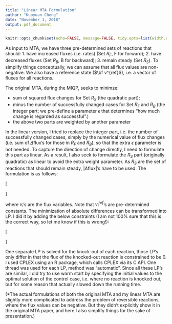 ```yaml
---
title: "Linear MTA Formulation"
author: "Kuoyuan Cheng"
date: "November 1, 2018"
output: pdf_document
---
```


```r
knitr::opts_chunk$set(echo=FALSE, message=FALSE, tidy.opts=list(width.cutoff=50), tidy=TRUE)
```

As input to MTA, we have three pre-determined sets of reactions that should: 1. have increased fluxes (i.e. rates) (Set $R_F$, F for forward); 2. have decreased fluxes (Set $R_B$, B for backward); 3. remain steady (Set $R_S$). To simplify things conceptually, we can assume that all flux values are non-negative. We also have a reference state ($\bf v^{ref}$), i.e. a vector of fluxes for all reactions.

The original MTA, during the MIQP, seeks to minimze: 

* sum of squared flux changes for Set $R_S$ (the quadratic part);
* minus the number of successfully changed cases for Set $R_F$ and $R_B$ (the integer part; we pre-define a parameter $\epsilon$ that determines "how much change is regarded as successful".)
* the above two parts are weighted by another parameter

In the linear version, I tried to replace the integer part, i.e. the number of successfully changed cases, simply by the numerical value of flux changes (i.e. sum of $\Delta \text{flux}$'s for those in $R_F$ and $R_B$), so that the extra $\epsilon$ parameter is not needed. To capture the direction of change directly, I need to formulate this part as linear. As a result, I also seek to formulate the $R_S$ part (originally quadratic) as linear to avoid the extra weight parameter. As $R_S$ are the set of reactions that should remain steady, $|\Delta \text{flux}|$'s have to be used. The formulation is as follows:

\[
\begin{gathered}
\min \sum_{i \in R_S}{|v_i-v_i^{ref}|} - \bigg( \sum_{i \in R_F}{(v_i-v_i^{ref})} + \sum_{i \in R_B}{(v_i^{ref}-v_i)} \bigg)
\end{gathered}
\]

where $v_i$'s are the flux variables. Note that $v_i^{ref}$'s are pre-determined constants. The minimization of absolute differences can be transformed into LP. I did it by adding the below constraints (I am not 100% sure that this is the correct way, so let me know if this is wrong!):

\[
\begin{gathered}
\text{let} \; u_i=|v_i-v_i^{ref}| \; \forall \; i \in R_S,\\
\text{then the original problem becomes:}\\
\min \sum_{i \in R_S}{u_i} - \bigg( \sum_{i \in R_F}{(v_i-v_i^{ref})} + \sum_{i \in R_B}{(v_i^{ref}-v_i)} \bigg)\\
s.t. \text{the original constraints in addition to:}\\
u_i \ge v_i-v_i^{ref}\\
u_i \ge v_i^{ref}-v_i
\end{gathered}
\]

One separate LP is solved for the knock-out of each reaction, those LP's only differ in that the flux of the knocked-out reaction is constrained to be 0. I used CPLEX using an R package, which calls CPLEX via its C API. One thread was used for each LP, method was "automatic". Since all these LP's are similar, I did try to use warm start by specifying the initial values to the optimal solution of the control case, i.e. where no reaction is knocked out, but for some reason that actually slowed down the running time.


(*The actual formulations of both the original MTA and my linear MTA are slightly more complicated to address the problem of reversible reactions, where the flux values can be negative. But they didn't explicitly show it in the original MTA paper, and here I also simplify things for the sake of presentation.)

